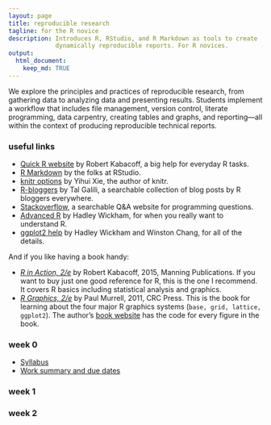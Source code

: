 ```yaml
---
layout: page
title: reproducible research
tagline: for the R novice
description: Introduces R, RStudio, and R Markdown as tools to create
             dynamically reproducible reports. For R novices. 
output: 
  html_document:
    keep_md: TRUE
---
```


We explore the principles and practices of reproducible research, from gathering data to analyzing data and presenting results. Students implement a  workflow that includes file management, version control, literate programming, data carpentry, creating tables and graphs, and reporting---all within the context of producing reproducible technical reports.

### useful links 

- [Quick R website](http://www.statmethods.net/) by Robert Kabacoff, a big help for everyday R tasks. 
- [R Markdown](http://rmarkdown.rstudio.com/) by the folks at RStudio. 
- [knitr options](http://yihui.name/knitr/options/) by Yihui Xie, the author of knitr. 
- [R-bloggers](https://www.r-bloggers.com/) by Tal Galili, a searchable collection of blog posts by R bloggers everywhere. 
- [Stackoverflow](http://stackoverflow.com/questions/tagged/r), a searchable Q&A website for programming questions. 
- [Advanced R](http://adv-r.had.co.nz/) by Hadley Wickham, for when you really want to understand R. 
- [ggplot2 help](http://docs.ggplot2.org/current/index.html) by Hadley Wickham and Winston Chang, for all of the details. 

And if you like having a book handy:   

- [*R in Action, 2/e*](https://www.manning.com/books/r-in-action-second-edition) by Robert Kabacoff, 2015, Manning Publications. If you want to buy just one good reference for R, this is the one I recommend. It covers R basics including statistical analysis and graphics. 
- [*R Graphics, 2/e*](https://www.crcpress.com/R-Graphics-Second-Edition/Murrell/p/book/9781439831762) by Paul Murrell, 2011, CRC Press. This is the book for learning about the four major R graphics systems (`base, grid, lattice, ggplot2`).  The author's [book website](https://www.stat.auckland.ac.nz/~paul/RG2e/) has the code for every figure in the book. 




### week 0 

- [Syllabus](pages/cm001_syllabus.html) 
- [Work summary and due dates](pages/cm002_deadlines.html)


### week 1


### week 2 



